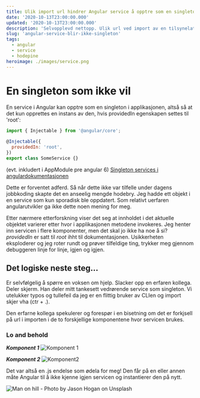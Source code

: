 ```yaml
---
title: Ulik import url hindrer Angular service å opptre som en singleton
date: '2020-10-13T23:00:00.000'
updated: '2020-10-13T23:00:00.000'
description: 'Selvopplevd nettopp. Ulik url ved import av en tilsynelatende servicesingleton fra to ulike komponenter gjør at servicen instantieres på nytt.'
slug: 'angular-service-blir-ikke-singleton'
tags:
  - angular
  - service
  - hodepine
heroimage: ./images/service.png
---
```


# En singleton som ikke vil

En service i Angular kan opptre som en singleton i applikasjonen, altså så at det kun opprettes en instans av den, hvis providedIn egenskapen settes til 'root':

```javascript
import { Injectable } from '@angular/core';

@Injectable({
  providedIn: 'root',
})
export class SomeService {}
```

(evt. inkludert i AppModule pre angular 6)
[Singleton services i angulardokumentasjonen](https://angular.io/guide/singleton-services)

Dette er forventet adferd. Så når dette ikke var tilfelle under dagens jobbkoding skapte det en anseelig mengde hodebry. Jeg hadde ett objekt i en service som kun sporadisk ble oppdatert. Som relativt uerfaren angularutvikler ga ikke dette noen mening for meg.

Etter nærmere etterforskning viser det seg at innholdet i det aktuelle objektet varierer etter hvor i applikasjonen metodene invokeres. Jeg henter inn servicen i flere komponenter, men det skal jo ikke ha noe å si? _providedIn_ er satt til _root_ ihht til dokumentasjonen. Usikkerheten eksploderer og jeg roter rundt og prøver tilfeldige ting, trykker meg gjennom debuggeren linje for linje, igjen og igjen.

## Det logiske neste steg...

Er selvfølgelig å spørre en voksen om hjelp. Slacker opp en erfaren kollega. Deler skjerm. Han deler mitt tankesett vedrørende service som singleton. Vi utelukker typos og tullefeil da jeg er en flittig bruker av CLIen og import skjer vha (ctr + .).

Den erfarne kollega spekulerer og forespør i en bisetning om det er forkjsell på url i importen i de to forskjellige komponentene hvor servicen brukes.

### Lo and behold

**_Komponent 1_**
![Komponent 1](./import.png)

**_Komponent 2_**
![Komponent2](./importwithext.png)

Det var altså en .js endelse som ødela for meg! Den får på en eller annen måte Angular til å ikke kjenne igjen servicen og instantierer den på nytt.

![Man on hill - Photo by Jason Hogan on Unsplash](./yes.png)
